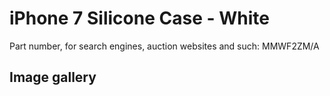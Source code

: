 # iPhone 7 Silicone Case - White

Part number, for search engines, auction websites and such: MMWF2ZM/A

## Image gallery

<div style={{ width: "768px" }}>
  <GalleryComponent
    images={[
      {
        original: "/everysource/MMWF2",
        thumbnail: "/everypreview/MMWF2",
      },
      {
        original: "/everysource/MMWF2_AV1_GOLD",
        thumbnail: "/everypreview/MMWF2_AV1_GOLD",
      },
      {
        original: "/everysource/MMWF2_AV1_JET_BLACK",
        thumbnail: "/everypreview/MMWF2_AV1_JET_BLACK",
      },
      {
        original: "/everysource/MMWF2_AV1_RED",
        thumbnail: "/everypreview/MMWF2_AV1_RED",
      },
      {
        original: "/everysource/MMWF2_AV1_SILVER",
        thumbnail: "/everypreview/MMWF2_AV1_SILVER",
      },
      {
        original: "/everysource/MMWF2_AV2",
        thumbnail: "/everypreview/MMWF2_AV2",
      }
    ]}
  />
</div>